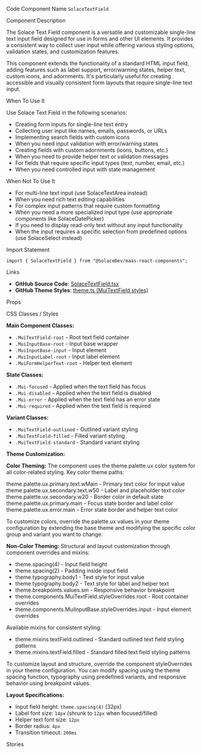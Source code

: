 
<Meta of={SolaceTextFieldStories} />

<Title>Solace Text Field</Title>

<Description of={SolaceTextFieldStories} />

<Subtitle>Code Component Name</Subtitle>
`SolaceTextField`

<Subtitle>Component Description</Subtitle>

The Solace Text Field component is a versatile and customizable single-line text input field designed for use in forms and other UI elements. It provides a consistent way to collect user input while offering various styling options, validation states, and customization features.

This component extends the functionality of a standard HTML input field, adding features such as label support, error/warning states, helper text, custom icons, and adornments. It's particularly useful for creating accessible and visually consistent form layouts that require single-line text input.

<Subtitle>When To Use It</Subtitle>

Use Solace Text Field in the following scenarios:

- Creating form inputs for single-line text entry
- Collecting user input like names, emails, passwords, or URLs
- Implementing search fields with custom icons
- When you need input validation with error/warning states
- Creating fields with custom adornments (icons, buttons, etc.)
- When you need to provide helper text or validation messages
- For fields that require specific input types (text, number, email, etc.)
- When you need controlled input with state management

<Subtitle>When Not To Use It</Subtitle>

- For multi-line text input (use SolaceTextArea instead)
- When you need rich text editing capabilities
- For complex input patterns that require custom formatting
- When you need a more specialized input type (use appropriate components like SolaceDatePicker)
- If you need to display read-only text without any input functionality
- When the input requires a specific selection from predefined options (use SolaceSelect instead)

<Subtitle>Import Statement</Subtitle>

```tsx
import { SolaceTextField } from "@SolaceDev/maas-react-components";
```

<Subtitle>Links</Subtitle>

- **GitHub Source Code**: [SolaceTextField.tsx](https://github.com/SolaceDev/maas-react-components/blob/main/src/components/form/SolaceTextField.tsx)
- **GitHub Theme Styles**: <a href="https://github.com/SolaceDev/maas-react-components/blob/main/src/resources/theme.ts#:~:text=MuiTextField" target="_blank">theme.ts (MuiTextField styles)</a>

<Subtitle>Props</Subtitle>

<ArgTypes of={SolaceTextFieldStories} />

<Subtitle>CSS Classes / Styles</Subtitle>

**Main Component Classes:**

- `.MuiTextField-root` - Root text field container
- `.MuiInputBase-root` - Input base wrapper
- `.MuiInputBase-input` - Input element
- `.MuiInputLabel-root` - Input label element
- `.MuiFormHelperText-root` - Helper text element

**State Classes:**

- `.Mui-focused` - Applied when the text field has focus
- `.Mui-disabled` - Applied when the text field is disabled
- `.Mui-error` - Applied when the text field has an error state
- `.Mui-required` - Applied when the text field is required

**Variant Classes:**

- `.MuiTextField-outlined` - Outlined variant styling
- `.MuiTextField-filled` - Filled variant styling
- `.MuiTextField-standard` - Standard variant styling

**Theme Customization:**

**Color Theming:**
The component uses the theme.palette.ux color system for all color-related styling. Key color theme paths:

<div style={{ display: "flex", alignItems: "center", margin: "8px 0" }}>
	<div
		style={{
			width: "16px",
			height: "16px",
			backgroundColor: "#212121",
			border: "1px solid rgba(0,0,0,0.2)",
			borderRadius: "3px",
			marginRight: "8px"
		}}
	></div>
	<span>theme.palette.ux.primary.text.wMain - Primary text color for input value</span>
</div>
<div style={{ display: "flex", alignItems: "center", margin: "8px 0" }}>
	<div
		style={{
			width: "16px",
			height: "16px",
			backgroundColor: "#757575",
			border: "1px solid rgba(0,0,0,0.2)",
			borderRadius: "3px",
			marginRight: "8px"
		}}
	></div>
	<span>theme.palette.ux.secondary.text.w50 - Label and placeholder text color</span>
</div>
<div style={{ display: "flex", alignItems: "center", margin: "8px 0" }}>
	<div
		style={{
			width: "16px",
			height: "16px",
			backgroundColor: "#E0E0E0",
			border: "1px solid rgba(0,0,0,0.2)",
			borderRadius: "3px",
			marginRight: "8px"
		}}
	></div>
	<span>theme.palette.ux.secondary.w20 - Border color in default state</span>
</div>
<div style={{ display: "flex", alignItems: "center", margin: "8px 0" }}>
	<div
		style={{
			width: "16px",
			height: "16px",
			backgroundColor: "#007DBA",
			border: "1px solid rgba(0,0,0,0.2)",
			borderRadius: "3px",
			marginRight: "8px"
		}}
	></div>
	<span>theme.palette.ux.primary.main - Focus state border and label color</span>
</div>
<div style={{ display: "flex", alignItems: "center", margin: "8px 0" }}>
	<div
		style={{
			width: "16px",
			height: "16px",
			backgroundColor: "#E73C7E",
			border: "1px solid rgba(0,0,0,0.2)",
			borderRadius: "3px",
			marginRight: "8px"
		}}
	></div>
	<span>theme.palette.ux.error.main - Error state border and helper text color</span>
</div>

To customize colors, override the palette.ux values in your theme configuration by extending the base theme and modifying the specific color group and variant you want to change.

**Non-Color Theming:**
Structural and layout customization through component overrides and mixins:

- theme.spacing(4) - Input field height
- theme.spacing(2) - Padding inside input field
- theme.typography.body1 - Text style for input value
- theme.typography.body2 - Text style for label and helper text
- theme.breakpoints.values.sm - Responsive behavior breakpoint
- theme.components.MuiTextField.styleOverrides.root - Root container overrides
- theme.components.MuiInputBase.styleOverrides.input - Input element overrides

Available mixins for consistent styling:

- theme.mixins.textField.outlined - Standard outlined text field styling patterns
- theme.mixins.textField.filled - Standard filled text field styling patterns

To customize layout and structure, override the component styleOverrides in your theme configuration. You can modify spacing using the theme spacing function, typography using predefined variants, and responsive behavior using breakpoint values.

**Layout Specifications:**

- Input field height: `theme.spacing(4)` (32px)
- Label font size: `14px` (shrunk to `12px` when focused/filled)
- Helper text font size: `12px`
- Border radius: `4px`
- Transition timeout: `200ms`

<Subtitle>Stories</Subtitle>

<CustomStories />
